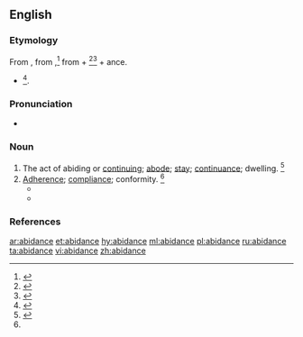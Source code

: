 ==English==

===Etymology===
From {{etyl|enm|en}} {{term|abiden|lang=enm}}, from {{etyl|ang|en}} {{term/t|ang|ābīdan||wait}},<ref>{{R:OCD2|page=2}}</ref> from {{term/t|ang|ā}} + {{term/t|ang|bīdan||to bide, remain}}<ref>{{R:American Heritage 1971|page=3}}</ref><ref>{{R:MW3 1976|page=3}}</ref> + ance.
* {{suffix|abide|ance}}<ref>{{R:CDOE|page=3}}</ref>.

===Pronunciation===
* {{a|US}} {{IPA|/əˈbaɪd.n̩s/|/əˈbaɪd.n̩ts/}}

===Noun===
{{en-noun}}

# The act of abiding or [[continuing]]; [[abode]]; [[stay]]; [[continuance]]; dwelling. {{defdate|Early 17<sup>th</sup> century.}}<ref name=SOED>{{R:SOED5|page=4}}</ref>
# [[adherence|Adherence]]; [[compliance]]; conformity. {{defdate|Early 19<sup>th</sup> century.}}<ref name=SOED/>
#* {{quote-book|year=1840|title=The history of the holy war|page=262|author=Thomas Fuller|passage=No wonder then, though the Christians had no longer abidance in the holy hill of Palestine (though this I confess, is but the bark of the text), driving that trade wherewith none ever thrived, the breaking of promises; wherewith one may for a way fairly spread his train, but he will moult his feathers soon after.|url=http://books.google.com/books?id=kok-AAAAYAAJ}}
#* {{quote-book|year=1862|passage=A judicious '''abidance''' by rules, and holding to the results of experience, are good; but not less so, are a judicious setting aside of rules, and a declining to be bound by incomplete experience.|title=Organization in daily life: an essay|page=78|url=http://books.google.com/books?id=AWAAAAAAMAAJ|author=Sir Arthur Helps}}

===References===
<references/>

[[ar:abidance]]
[[et:abidance]]
[[hy:abidance]]
[[ml:abidance]]
[[pl:abidance]]
[[ru:abidance]]
[[ta:abidance]]
[[vi:abidance]]
[[zh:abidance]]